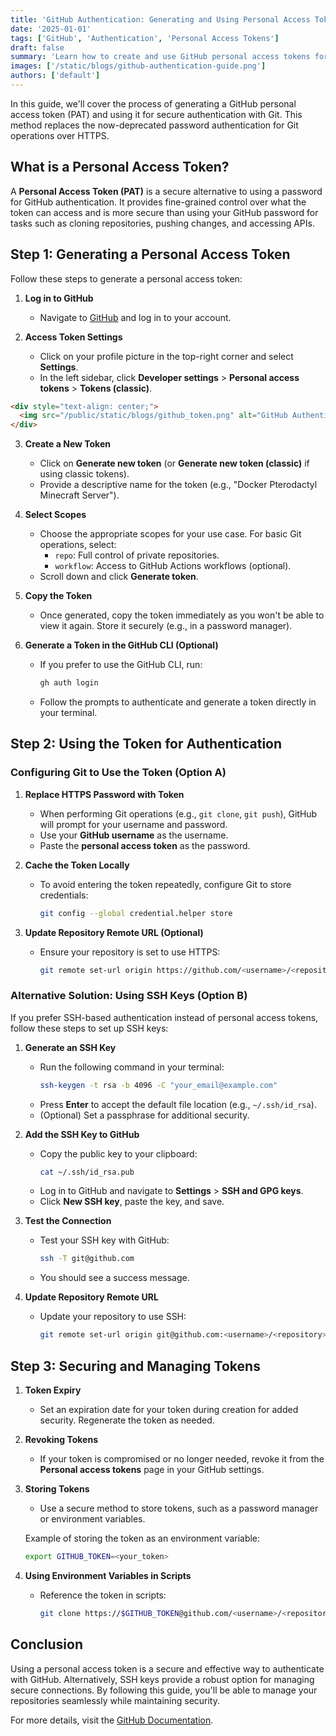 ```yaml
---
title: 'GitHub Authentication: Generating and Using Personal Access Tokens'
date: '2025-01-01'
tags: ['GitHub', 'Authentication', 'Personal Access Tokens']
draft: false
summary: 'Learn how to create and use GitHub personal access tokens for authentication.'
images: ['/static/blogs/github-authentication-guide.png']
authors: ['default']
---
```


In this guide, we'll cover the process of generating a GitHub personal access token (PAT) and using it for secure authentication with Git. This method replaces the now-deprecated password authentication for Git operations over HTTPS.

## What is a Personal Access Token?

A **Personal Access Token (PAT)** is a secure alternative to using a password for GitHub authentication. It provides fine-grained control over what the token can access and is more secure than using your GitHub password for tasks such as cloning repositories, pushing changes, and accessing APIs.

## Step 1: Generating a Personal Access Token

Follow these steps to generate a personal access token:

1. **Log in to GitHub**
   - Navigate to [GitHub](https://github.com/) and log in to your account.

2. **Access Token Settings**
   - Click on your profile picture in the top-right corner and select **Settings**.
   - In the left sidebar, click **Developer settings** > **Personal access tokens** > **Tokens (classic)**.

```html
<div style="text-align: center;">
  <img src="/public/static/blogs/github_token.png" alt="GitHub Authentication Guide" style="max-width: 100%; height: auto;">
</div>
```

3. **Create a New Token**
   - Click on **Generate new token** (or **Generate new token (classic)** if using classic tokens).
   - Provide a descriptive name for the token (e.g., "Docker Pterodactyl Minecraft Server").

4. **Select Scopes**
   - Choose the appropriate scopes for your use case. For basic Git operations, select:
     - `repo`: Full control of private repositories.
     - `workflow`: Access to GitHub Actions workflows (optional).
   - Scroll down and click **Generate token**.

5. **Copy the Token**
   - Once generated, copy the token immediately as you won't be able to view it again. Store it securely (e.g., in a password manager).

6. **Generate a Token in the GitHub CLI (Optional)**
   - If you prefer to use the GitHub CLI, run:
     ```bash
     gh auth login
     ```
   - Follow the prompts to authenticate and generate a token directly in your terminal.

## Step 2: Using the Token for Authentication

### Configuring Git to Use the Token (Option A)

1. **Replace HTTPS Password with Token**
   - When performing Git operations (e.g., `git clone`, `git push`), GitHub will prompt for your username and password.
   - Use your **GitHub username** as the username.
   - Paste the **personal access token** as the password.

2. **Cache the Token Locally**
   - To avoid entering the token repeatedly, configure Git to store credentials:
     ```bash
     git config --global credential.helper store
     ```

3. **Update Repository Remote URL (Optional)**
   - Ensure your repository is set to use HTTPS:
     ```bash
     git remote set-url origin https://github.com/<username>/<repository>.git
     ```

### Alternative Solution: Using SSH Keys (Option B)

If you prefer SSH-based authentication instead of personal access tokens, follow these steps to set up SSH keys:

1. **Generate an SSH Key**
   - Run the following command in your terminal:
     ```bash
     ssh-keygen -t rsa -b 4096 -C "your_email@example.com"
     ```
   - Press **Enter** to accept the default file location (e.g., `~/.ssh/id_rsa`).
   - (Optional) Set a passphrase for additional security.

2. **Add the SSH Key to GitHub**
   - Copy the public key to your clipboard:
     ```bash
     cat ~/.ssh/id_rsa.pub
     ```
   - Log in to GitHub and navigate to **Settings** > **SSH and GPG keys**.
   - Click **New SSH key**, paste the key, and save.

3. **Test the Connection**
   - Test your SSH key with GitHub:
     ```bash
     ssh -T git@github.com
     ```
   - You should see a success message.

4. **Update Repository Remote URL**
   - Update your repository to use SSH:
     ```bash
     git remote set-url origin git@github.com:<username>/<repository>.git
     ```

## Step 3: Securing and Managing Tokens

1. **Token Expiry**
   - Set an expiration date for your token during creation for added security. Regenerate the token as needed.

2. **Revoking Tokens**
   - If your token is compromised or no longer needed, revoke it from the **Personal access tokens** page in your GitHub settings.

3. **Storing Tokens**
   - Use a secure method to store tokens, such as a password manager or environment variables.

   Example of storing the token as an environment variable:
   ```bash
   export GITHUB_TOKEN=<your_token>
   ```

4. **Using Environment Variables in Scripts**
   - Reference the token in scripts:
     ```bash
     git clone https://$GITHUB_TOKEN@github.com/<username>/<repository>.git
     ```


## Conclusion

Using a personal access token is a secure and effective way to authenticate with GitHub. Alternatively, SSH keys provide a robust option for managing secure connections. By following this guide, you'll be able to manage your repositories seamlessly while maintaining security.

For more details, visit the [GitHub Documentation](https://docs.github.com/en/authentication/keeping-your-account-and-data-secure/creating-a-personal-access-token).
